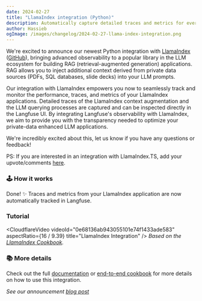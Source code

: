 ```yaml
---
date: 2024-02-27
title: "LlamaIndex integration (Python)"
description: Automatically capture detailed traces and metrics for every request of your LlamaIndex application with the new Langfuse Integration.
author: Hassieb
ogImage: /images/changelog/2024-02-27-llama-index-integration.png
---
```



<ChangelogHeader />

We're excited to announce our newest Python integration with [LlamaIndex](https://www.llamaindex.ai/) ([GitHub](https://github.com/run-llama/llama_index)), bringing advanced observability to a popular library in the LLM ecosystem for building RAG (retrieval-augmented generation) applications. RAG allows you to inject additional context derived from private data sources (PDFs, SQL databases, slide decks) into your LLM prompts.

Our integration with LlamaIndex empowers you now to seamlessly track and monitor the performance, traces, and metrics of your LlamaIndex applications. Detailed traces of the LlamaIndex context augmentation and the LLM querying processes are captured and can be inspected directly in the Langfuse UI. By integrating Langfuse's observability with LlamaIndex, we aim to provide you with the transparency needed to optimize your private-data enhanced LLM applications.

We're incredibly excited about this, let us know if you have any questions or feedback!

PS: If you are interested in an integration with LlamaIndex.TS, add your upvote/comments [here](https://github.com/orgs/langfuse/discussions/1291).

### 🕹️ How it works


<GetStartedLlamaindexPythonArgs />

Done! ✨ Traces and metrics from your LlamaIndex application are now automatically tracked in Langfuse.

### Tutorial

<CloudflareVideo
  videoId="0e68136ab943055101e74f1433ade583"
  aspectRatio={16 / 9.39}
  title="LlamaIndex Integration"
/>
<span>
  _Based on the [LlamaIndex
  Cookbook](/docs/integrations/llama-index/example-python)._
</span>

### 📚 More details

Check out the full [documentation](/docs/integrations/llama-index/get-started) or [end-to-end cookbook](/docs/integrations/llama-index/example-python) for more details on how to use this integration.

_See our announcement [blog post](/blog/llama-index-integration)_
